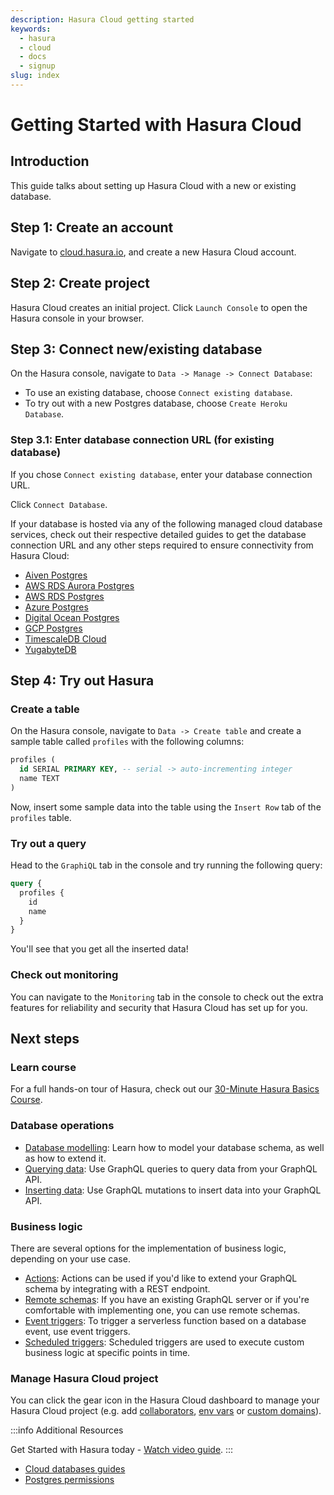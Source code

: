 ```yaml
---
description: Hasura Cloud getting started
keywords:
  - hasura
  - cloud
  - docs
  - signup
slug: index
---
```



# Getting Started with Hasura Cloud

## Introduction

This guide talks about setting up Hasura Cloud with a new or existing
database.

## Step 1: Create an account

Navigate to
[cloud.hasura.io](https://cloud.hasura.io/signup/?pg=docs&plcmt=body&cta=navigate-to-cloud-hasura-io&tech=default),
and create a new Hasura Cloud account.

## Step 2: Create project

Hasura Cloud creates an initial project. Click `Launch Console` to open
the Hasura console in your browser.

<Thumbnail
  src="/img/graphql/cloud/getting-started/create-project.png"
  alt="Connect new or existing database"
  width="556px"
/>

## Step 3: Connect new/existing database

On the Hasura console, navigate to `Data -> Manage -> Connect Database`:

<Thumbnail
  src="/img/graphql/cloud/getting-started/connect-db-console.png"
  alt="Connect database"
  width="1000px"
/>

-   To use an existing database, choose `Connect existing database`.
-   To try out with a new Postgres database, choose
    `Create Heroku Database`.

<Thumbnail
  src="/img/graphql/cloud/getting-started/db-setup.png"
  alt="DB setup"
  width="556px"
/>

### Step 3.1: Enter database connection URL (for existing database)

If you chose `Connect existing database`, enter your database connection
URL.

Click `Connect Database`.

<Thumbnail
  src="/img/graphql/cloud/getting-started/connect-db.png"
  alt="Enter URL for existing database"
  width="556px"
/>

If your database is hosted via any of the following managed cloud
database services, check out their respective detailed guides to get the
database connection URL and any other steps required to ensure
connectivity from Hasura Cloud:

-   [Aiven Postgres](/graphql/cloud/getting-started/cloud-databases/aiven.mdx)
-   [AWS RDS Aurora Postgres](/graphql/cloud/getting-started/cloud-databases/aws-aurora.mdx)
-   [AWS RDS Postgres](/graphql/cloud/getting-started/cloud-databases/aws-postgres.mdx)
-   [Azure Postgres](/graphql/cloud/getting-started/cloud-databases/azure.mdx)
-   [Digital Ocean Postgres](/graphql/cloud/getting-started/cloud-databases/digital-ocean.mdx)
-   [GCP Postgres](/graphql/cloud/getting-started/cloud-databases/gcp.mdx)
-   [TimescaleDB Cloud](/graphql/cloud/getting-started/cloud-databases/timescale-cloud.mdx)
-   [YugabyteDB](/graphql/cloud/getting-started/cloud-databases/yugabyte.mdx)

## Step 4: Try out Hasura

### Create a table

On the Hasura console, navigate to `Data -> Create table` and create a
sample table called `profiles` with the following columns:

```sql
profiles (
  id SERIAL PRIMARY KEY, -- serial -> auto-incrementing integer
  name TEXT
)
```

<Thumbnail
  src="/img/graphql/core/getting-started/create-profile-table.png"
  alt="Create a table"
/>

Now, insert some sample data into the table using the `Insert Row` tab
of the `profiles` table.

### Try out a query

Head to the `GraphiQL` tab in the console and try running the following
query:

```graphql
query {
  profiles {
    id
    name
  }
}
```

You'll see that you get all the inserted data!

<Thumbnail
  src="/img/graphql/core/getting-started/profile-query.png"
  alt="Try out a query"
/>

### Check out monitoring

You can navigate to the `Monitoring` tab in the console to check out the
extra features for reliability and security that Hasura Cloud has set up
for you.

<Thumbnail
  src="/img/graphql/cloud/metrics/monitoring-tab-overview.png"
  alt="Hasura Console: Monitoring tab"
/>

## Next steps

### Learn course

For a full hands-on tour of Hasura, check out our [30-Minute Hasura
Basics Course](https://hasura.io/learn/graphql/hasura/introduction/).

### Database operations

-   [Database modelling](/graphql/core/databases/postgres/schema/index.mdx): Learn how to model your database
    schema, as well as how to extend it.
-   [Querying data](/graphql/core/databases/postgres/queries/index.mdx): Use GraphQL queries to query data from
    your GraphQL API.
-   [Inserting data](/graphql/core/databases/postgres/mutations/index.mdx): Use GraphQL mutations to insert data
    into your GraphQL API.

### Business logic

There are several options for the implementation of business logic,
depending on your use case.

-   [Actions](/graphql/core/actions/index.mdx): Actions can be used if you'd like to extend
    your GraphQL schema by integrating with a REST endpoint.
-   [Remote schemas](/graphql/core/remote-schemas/index.mdx): If you have an existing GraphQL
    server or if you're comfortable with implementing one, you can use
    remote schemas.
-   [Event triggers](/graphql/core/event-triggers/index.mdx): To trigger a serverless function
    based on a database event, use event triggers.
-   [Scheduled triggers](/graphql/core/scheduled-triggers/index.mdx): Scheduled triggers are
    used to execute custom business logic at specific points in time.

### Manage Hasura Cloud project

You can click the gear icon in the Hasura Cloud dashboard to manage your
Hasura Cloud project (e.g. add
[collaborators](/graphql/cloud/projects/collaborators.mdx),
[env vars](/graphql/cloud/projects/env-vars.mdx) or
[custom domains](/graphql/cloud/projects/domains.mdx)).

<Thumbnail
  src="/img/graphql/cloud/getting-started/project-manage.png"
  alt="Project actions"
  width="860px"
/>

:::info Additional Resources

Get Started with Hasura today - [Watch video guide](https://hasura.io/events/webinar/get-started-with-hasura/?pg=docs&plcmt=body&cta=getting-started&tech=).
:::

- [Cloud databases guides](/graphql/cloud/getting-started/cloud-databases/index.mdx)
- [Postgres permissions](/graphql/cloud/getting-started/postgres-permissions.mdx)
